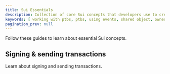 ```yaml
---
title: Sui Essentials
description: Collection of core Sui concepts that developers use to create objects and interact with them on the Sui blockchain. 
keywords: [ working with ptbs, ptbs, using events, shared object, owned objects, on-chain time, objects, events, programmable transaction blocks, sui 101, essential sui ]
pagination_prev: null
---
```


Follow these guides to learn about essential Sui concepts.

<Cards>
<Card title="Object Ownership" href="/guides/developer/sui-101/object-ownership" />
<Card title="Using Events" href="/guides/developer/sui-101/using-events" />
<Card title="Access Sui Data" href="/guides/developer/sui-101/data-serving" />
<Card title="Access On-Chain Time" href="/guides/developer/sui-101/access-time" />
<Card title="Connect to a Local Network" href="/guides/developer/sui-101/local-network" />
</Cards>

## Signing & sending transactions 

Learn about signing and sending transactions.

<Cards>
<Card title="Sponsored Transactions" href="/guides/developer/sui-101/sponsor-txn" />
<Card title="Avoid Equivocation" href="/guides/developer/sui-101/avoid-equivocation" />
<Card title="Building PTBs" href="/guides/developer/sui-101/building-ptb" />
<Card title="Coin Management" href="/guides/developer/sui-101/coin-mgt" />
<Card title="Simulating References" href="/guides/developer/sui-101/simulating-refs" />
</Cards>
